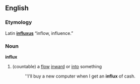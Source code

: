 ==English==
===Etymology===
Latin '''[[influxus]]''' “inflow, influence.”

===Noun===
'''influx'''
#(countable) a [[flow]] [[inward]] or [[into]] something
#:''I'll buy a new computer when I get an '''influx''' of cash.